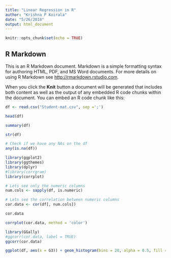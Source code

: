 ```yaml
---
title: "Linear Regression in R"
author: "Krishna P Koirala"
date: "5/26/2018"
output: html_document
---
```


```r
knitr::opts_chunk$set(echo = TRUE)
```

## R Markdown

This is an R Markdown document. Markdown is a simple formatting syntax for authoring HTML, PDF, and MS Word documents. For more details on using R Markdown see <http://rmarkdown.rstudio.com>.

When you click the **Knit** button a document will be generated that includes both content as well as the output of any embedded R code chunks within the document. You can embed an R code chunk like this:

```r
df <- read.csv("Student-mat.csv", sep =';')
```


```r
head(df)
```

```r
summary(df)
```

```r
str(df)
```


```r
# Check if we have any NAs on the df
any(is.na(df))
```

```r
library(ggplot2)
library(ggthemes)
library(dplyr)
#library(corrgram)
library(corrplot)
```

```r
# Lets see only the numeric columns
num.cols <- sapply(df, is.numeric)
```


```r
# Lets see the correlation between numeric columns
cor.data <- cor(df[, num.cols])
```

```r
cor.data
```


```r
corrplot(cor.data, method = 'color')
```

```r
library(GGally)
#ggcorr(cor.data, label = TRUE)
ggcorr(cor.data)
```


```r
ggplot(df, aes(x = G3)) + geom_histogram(bins = 20, alpha = 0.5, fill = 'blue')
```



